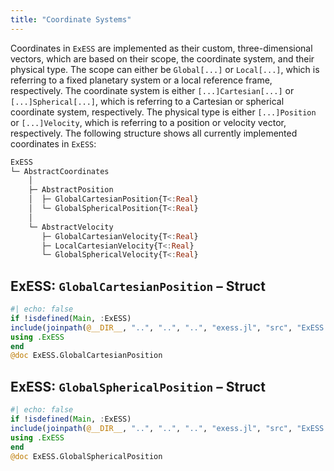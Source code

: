 ```yaml
---
title: "Coordinate Systems"
---
```


Coordinates in `ExESS` are implemented as their custom, three-dimensional vectors, which
are based on their scope, the coordinate system, and their physical type. The scope can
either be `Global[...]` or `Local[...]`, which is referring to a fixed planetary system or
a local reference frame, respectively. The coordinate system is either `[...]Cartesian[...]`
or `[...]Spherical[...]`, which is referring to a Cartesian or spherical coordinate system,
respectively. The physical type is either `[...]Position` or `[...]Velocity`, which is referring 
to a position or velocity vector, respectively. The following structure shows all currently
implemented coordinates in `ExESS`:

```julia
ExESS
└─ AbstractCoordinates
    │
    ├─ AbstractPosition
    │  ├─ GlobalCartesianPosition{T<:Real}
    │  └─ GlobalSphericalPosition{T<:Real}
    │
    └─ AbstractVelocity
       ├─ GlobalCartesianVelocity{T<:Real}
       ├─ LocalCartesianVelocity{T<:Real}
       └─ GlobalSphericalVelocity{T<:Real}
```

::: {.callout-note appearance="simple" icon=false}
# ExESS: ``GlobalCartesianPosition`` -- Struct
```julia
#| echo: false
if !isdefined(Main, :ExESS)
include(joinpath(@__DIR__, "..", "..", "..", "exess.jl", "src", "ExESS.jl"))
using .ExESS
end
@doc ExESS.GlobalCartesianPosition
```
:::

::: {.callout-note appearance="simple" icon=false}
# ExESS: ``GlobalSphericalPosition`` -- Struct
```julia
#| echo: false
if !isdefined(Main, :ExESS)
include(joinpath(@__DIR__, "..", "..", "..", "exess.jl", "src", "ExESS.jl"))
using .ExESS
end
@doc ExESS.GlobalSphericalPosition
```
:::